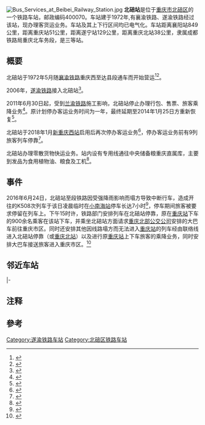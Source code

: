 {{noteTA
|1=zh-cn:始发车次; zh-hk:列車班次;
|2=zh-cn:车次; zh-hk:班次;
}}
{{About|襄渝铁路和遂渝铁路的车站|[[重庆轨道交通6号线|重庆轨道交通6号线]]车站|北碚站 (地铁)}}
{{Infobox China railway station
|车站名称 = 北碚站
|图片 = Platform 1, Beibei Railway Station, Chongqing.jpg
|图片介绍 = 北碚站站台
|其他名称= 龙凤桥火车站
|车站拼音 = Beibei
|英文名称 = Beibei Railway Station
|车站代码 = 30056<ref>{{cite book|title=中华人民共和国铁路车站代码（GB/T 10302-2010）|publisher=中国标准出版社|year=2010|isbn=155066140495|ignore-isbn-error=true|pages=3}}</ref>
|电报码 = BPW
|拼音码 = BBE
|车站位置 = [[重庆市|重庆市]][[北碚区|北碚区]][[龙凤桥街道|龙凤桥街道]]龙凤一村
|坐标 = {{coord|29.80228179146298|N|106.43190515126231|E|format=dms|display=inline,title}}
|归属 = [[成都铁路局|成都铁路局]][[重庆北车务段|重庆北车务段]]
|线路 = [[襄渝铁路|襄渝铁路]]
|车站等级 = [[三等站_(中铁)|三等站]]
}}
[[File:Bus_Services_at_Beibei_Railway_Station.jpg|thumb]]
'''北碚站'''是位于[[重庆市|重庆市]][[北碚区|北碚区]]的一个铁路车站，邮政编码400070。车站建于1972年,有襄渝铁路、遂渝铁路经过该站，现办理客货运业务。车站及其上下行区间均已电气化。车站距离襄阳站849公里，距离重庆站51公里，距离遂宁站129公里，距离重庆北站38公里，隶属成都铁路局重庆北车务段，是三等站。

==概要==
北碚站于1972年5月随[[襄渝铁路|襄渝铁路]]重庆西至达县段通车而开始营运<ref>{{cite web|title=北碚大事记（下限至1985年）|url=http://bb.cq.gov.cn/ztzl/bbdfz/dfzdsj/content_49258|publisher=重庆市北碚区人民政府|date=2017-05-03|access-date=2018-10-11|archive-url=https://web.archive.org/web/20181011093416/http://bb.cq.gov.cn/ztzl/bbdfz/dfzdsj/content_49258|archive-date=2018-10-11|dead-url=yes}}</ref><ref>{{cite book|title=四川省志•交通志|chapter=第三篇铁路 第一章铁路建设 第六节襄渝铁路|url=http://202.61.89.158:81/importBook/portal/content/info?id=0aa6db0a098d448c93af01e58b6eae6f|publisher=四川方志馆|access-date=2018-10-11|archive-date=2019-04-16|archive-url=https://web.archive.org/web/20190416062134/http://202.61.89.158:81/importBook/portal/content/info%3Fid%3D0aa6db0a098d448c93af01e58b6eae6f|dead-url=yes}}</ref>。

2006年，[[遂渝铁路|遂渝铁路]]接入北碚站{{NoteTag|当时遂渝正线通过[[井口站_(重慶)|井口站]]经[[渝怀铁路|渝怀铁路]]进重庆北站<ref>{{cite article|title=中国西部第一条城际快速铁路——遂渝铁路|journal=铁道知识|year=2005|publisher=中国铁道学会}}</ref>}}<ref>{{cite news|title=西部首条高速铁路：遂渝铁路将开通运客|url=http://news.sina.com.cn/o/2006-04-29/04598817680s.shtml|publisher=新浪网|date=2006-04-29|accessdate=2018-10-11|archive-date=2018-10-11|archive-url=https://web.archive.org/web/20181011053751/http://news.sina.com.cn/o/2006-04-29/04598817680s.shtml|dead-url=no}}</ref>。

2011年6月30日起，受到[[兰渝铁路|兰渝铁路]]施工影响，北碚站停止办理行包、售票、旅客乘降业务<ref>{{cite web|title=后天起，北碚火车站客运业务停一年(图)|url=http://news.163.com/11/0628/02/77JRNM2M00014AED.html|publisher=网易|date=2011-06-28|access-date=2018-10-11|archive-url=https://web.archive.org/web/20181011093420/http://news.163.com/11/0628/02/77JRNM2M00014AED.html|archive-date=2018-10-11|dead-url=yes}}</ref>。原计划停办客运业务时间为一年，最终延期至2014年1月25日方重新恢复<ref>{{cite news|title=北碚火车站昨起恢复客运 三对列车经此停靠|url=http://cq.sina.com.cn/news/b/2014-01-26/0725105023.html|publisher=新浪网|date=2014-01-26|accessdate=2018-10-11|archive-date=2018-10-11|archive-url=https://web.archive.org/web/20181011093358/http://cq.sina.com.cn/news/b/2014-01-26/0725105023.html|dead-url=no}}</ref>。

北碚站于2018年1月[[重庆西站|新重庆西站]]启用后再次停办客运业务<ref>{{cite web|title=强烈呼吁在北碚站经停2-3列客运列车|url=http://cqwz.cqnews.net/ask/askDetail?id=241028|publisher=重庆市网络问政平台|date=2018-08-31|accessdate=2018-10-11|archive-date=2018-10-11|archive-url=https://web.archive.org/web/20181011053802/http://cqwz.cqnews.net/ask/askDetail?id=241028|dead-url=no}}</ref>，停办客运业务前有9列旅客列车停靠<ref>{{cite web|title=关于群众反应北碚火车站问题，政府给的回应与事实不真实引发的反思！|url=http://cqwz.cqnews.net/ask/askDetail?id=242623|publisher=重庆网络问政|date=2018-09-10|accessdate=2018-10-11|archive-date=2018-10-11|archive-url=https://web.archive.org/web/20181011053758/http://cqwz.cqnews.net/ask/askDetail?id=242623|dead-url=no}}</ref>。

北碚站办理零散货物快运业务。站内设有专用线通往中央储备粮重庆直属库，主要到发品为食用植物油、粮食及工机<ref name="12306info">{{Cite web |url=http://hyfw.12306.cn/hyinfo/action/FwcszsAction_index?type=1 |title=12306货运站点查询 成都铁路局 |accessdate=2018-10-11 |archive-date=2016-11-06 |archive-url=https://web.archive.org/web/20161106075157/http://hyfw.12306.cn/hyinfo/action/FwcszsAction_index?type=1 |dead-url=no }}</ref>。

==事件==
2016年6月24日，北碚站至{{站|重庆}}段铁路因受强降雨影响而塌方导致中断行车，造成{{站|贵阳}}开往{{站|北京西}}的K508次列车于该日凌晨临时在[[小南海站|小南海站]]停车长达7小时<ref>{{cite news|url=http://www.gywb.cn/content/2016-06/25/content_5022136.htm|title=贵阳开往北京列车途中遭遇塌方 警方转运乘客|publisher=贵阳晚报|date=2016-06-25|accessdate=2016-06-29|archive-date=2016-08-05|archive-url=https://web.archive.org/web/20160805201720/http://www.gywb.cn/content/2016-06/25/content_5022136.htm|dead-url=no}}</ref>，停车期间旅客被要求停留在列车上。下午15时许，铁路部门安排列车在北碚站停靠，原在[[重庆站|重庆站]]下车的900余名乘客在该站下车，并乘坐北碚站方面请求[[重庆北部公交公司|重庆北部公交公司]]安排的大巴车前往重庆市区。同时还安排其他因线路塌方而无法进入[[重庆站|重庆站]]的列车经由联络线进入北碚站停靠（或[[重庆北站|重庆北站]]）以及进行原[[重庆站|重庆站]]上下车旅客的乘降业务，同时安排大巴车接送旅客进入重庆市区。<ref>{{cite web|url=http://www.12306.cn/mormhweb/zxdt_ggxx/201606/t20160627_5571.html|publisher=12306|title=成都铁路局关于2016年6月25—27日部分旅客列车调整运行区段的公告|author=成都铁路局|date=2016-06-27|accessdate=2016-06-29|archive-date=2016-06-30|archive-url=https://web.archive.org/web/20160630012143/http://www.12306.cn/mormhweb/zxdt_ggxx/201606/t20160627_5571.html|dead-url=no}}</ref>

==邻近车站==
{{start rail box|[[中国铁路|中国铁路]]}}
{{s-inop|[[磨心坡站|磨心坡站]]|[[襄阳站|襄阳]]方向}}
{{s-line|[[襄渝铁路|襄渝铁路]]}}
{{s-inop|[[兴隆场站|兴隆场站]]|襄渝线{{站|重庆}}方向|rows=2}}
|-
{{s-inop|[[石子山站|石子山站]]|[[遂宁站|遂宁]]、{{站|兰州东}}方向}}
{{s-line|[[遂渝铁路|遂渝铁路]]联络线}}
{{end box}}

==注释==
{{NoteFoot}}

==參考==
{{commonscat|Beibei Railway Station}}
{{reflist}}

{{襄渝铁路}}
{{重庆铁路}}

[[Category:遂渝铁路车站|Category:遂渝铁路车站]]
[[Category:北碚区铁路车站|Category:北碚区铁路车站]]